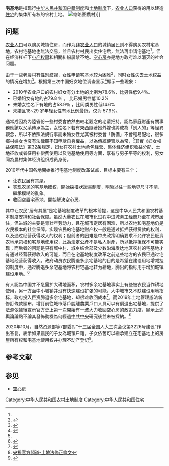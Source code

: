'''宅基地'''是指现行[[中华人民共和国户籍制度|中华人民共和国户籍制度]]和[[中华人民共和国土地制度|土地制度]]下，[[农业人口|农业人口]]获得的用以建造[[住宅|住宅]]的集体所有权的农村土地。
[[File:Rice_Paddies_-_panoramio.jpg|缩略图]]農村)]]

== 问题 ==
[[农业人口|农业人口]]可以购买城镇住房，而作为[[非农业人口|非农业人口]]的城镇居民则不得购买农村宅基地，农村宅基地也無法交易，並且农村村民出卖住宅后，無法再申请宅基地<ref name=宅基地/>。但在经济杠杆下[[小产权房|小产权房]]和相關糾紛屡禁不绝。[[空心房|空心房]]亦是地方政府难以消灭的社会问题。

由于一些老農村有[[性别歧视|性别歧视]]，女性申请宅基地较为困难<ref>{{Cite web |url=http://mt.sohu.com/20160413/n444096084.shtml |title=女性申请宅基地真的那么难吗？ |accessdate=2017-04-05 |author= |date=2016-04-13 |work= |publisher=搜狐网，来源：社员网 |language=Zh-hans |deadurl=no |archiveurl=https://web.archive.org/web/20170406111442/http://mt.sohu.com/20160413/n444096084.shtml |archivedate=2017-04-06 }}</ref>，同时女性失去土地权益的情况在增加<ref>{{Cite web |url=http://wemedia.ifeng.com/282574491713450/wemedia.shtml |title=又一例！浙江金华妇女无权分宅基地：一直都是儿子才分地 |accessdate=2017-04-05 |author= |date=2016-09-24 |work= |publisher=凤凰新闻 |language=Zh-hans |deadurl=no |archiveurl=https://web.archive.org/web/20170406110807/http://wemedia.ifeng.com/282574491713450/wemedia.shtml |archivedate=2017-04-06 }}</ref>。根据第三次中国妇女地位调查显示<ref name=so0741>{{Cite web |url=http://www.sohu.com/a/69072485_264884 |title=搜狐-宅基地的性別歧視 |accessdate=2019-08-28 |archive-date=2019-08-28 |archive-url=https://web.archive.org/web/20190828125656/http://www.sohu.com/a/69072485_264884 |dead-url=no }}</ref>顯示一些現象：
*2010年农业户口的农村妇女有分土地的比例为78.6%，比男性低9.4%。
*已婚妇女有地的占79.8 ％ ， 比已婚男性低10.2%
*未婚女性名下有地的占58.9％ ，比同类男性低14.6%
*未婚且18~29 岁年轻女性有地比例最低，仅为 57.9%。
通常成因為內陸省份一些村委會依然由較老觀念的老輩把持，認為家庭財產有關事務應該以父系傳承為主，女性名下若有東西隨著她外嫁也將成為「別人的」等怪異觀念，所以不依照法規行事而未婚女性尤其被村委會「防備」不會輕易配地，很多鄉村婦女也沒有法律觀不知申訴自身權益，以為傳統便習以為常，<ref name=so0741 />其實《妇女权益保障法》第32条规定，妇女在农村土地承包经营、集体经济组织收益分配、土地征收或者征用补偿费使用以及宅基地使用等方面，享有与男子平等的权利，男女同為農村集体经济组织成员身份。

2010年代中国各地開始推行宅基地制度改革试点，目标主要有三个：
*让农民居有其屋。
*实现农民的宅基地確权，開始採權狀證書制度，明晰以往一些地界尺寸不清、繼承模糊的亂象。
*收回空置宅基地，開始解決[[空心房|空心房]]。

其中让农民“居有其屋”是宅基地制度改革的根本前提，这是中华人民共和国农村基本制度安排和社会保障。虽然大量农民在城市化过程中进城务工经商乃至在城市居住，但进城的主要是青壮年劳动力，且在城市定居有困难，所以农地和宅基地仍是农民根本的社会保障。实现农民的宅基地财产权一般是通过抵押获得贷款的权利，以及通过经营获得收入的权利；但前者的困难是中央政策明确要求不允许农民販賣农地承包权和宅基地使用权，此為法定公產不是私人財產，所以抵押担保不可能实现；而后者的问题是只有城中村、城乡结合部及少数沿海发达地区农村的宅基地才有通过经营获得收入的可能，而且在宅基地制度改革之前这些地方的农民已通过宅基地经营获得收入。政府动员农民腾退多余宅基地的目的是希望在建设用地增减挂钩制度中，通过腾退多余宅基地将农村宅基地转为耕地，腾出的指标用于增加城镇建设用地。<ref>{{Cite web |url=https://zhuanlan.zhihu.com/p/53292141 |title=2019年起農村土地趨嚴的重大變革 |accessdate=2019-08-28 |archive-date=2019-08-28 |archive-url=https://web.archive.org/web/20190828125656/https://zhuanlan.zhihu.com/p/53292141 |dead-url=no }}</ref>

有人認為中国并不急需扩大耕地面积，农村多余宅基地事实上有些被农民当作耕地使用，另一方面中小城镇并没有快速建设扩张的可能，大中城市又不缺建设用地指标，政府投入巨资腾退多余宅基地，却很难收回成本<ref>{{Cite web |url = http://www.guancha.cn/HeXueFeng/2017_05_18_408910_1.shtml |title = 贺雪峰：农村宅基地改革试点的若干问题   |author =  |date = 2017-05-18 |publisher = 观察者网 |language =  |accessdate =  |quote =  |archive-date = 2017-09-15 |archive-url = https://web.archive.org/web/20170915210513/http://www.guancha.cn/HeXueFeng/2017_05_18_408910_1.shtml |dead-url = no }}</ref>。而2019年土地管理辦法新修訂條款頒布，增訂前往城市落戶脫離農業戶口人員可以有償退出宅基地，提供了法源依據後宣示官方史上第一次開始有一波大力收回空心房的政策力度，顯示上述輿論論點不論其發佈動機為何經過[[中共中央|中共中央]]研究後並未被採納。<ref>[https://www.youtube.com/watch?v=XcuXmhXy3Ik 央視官方頻道-土地法修正條文]</ref>

2020年10月，自然资源部等7部委对“十三届全国人大三次会议第3226号建议”作出答复，表示如果農民的子女為城镇户籍，子女依舊可以繼承建立在宅基地上的房屋所有权和宅基地使用权并办理不动产登记<ref name=宅基地>{{cite news |title=明确了！农村“宅基地”可继承，但是不能买地、不能交易… |url=https://news.stcn.com/sd/202010/t20201021_2450839.html |accessdate=2021-03-01 |archive-date=2020-11-01 |archive-url=https://web.archive.org/web/20201101114348/https://news.stcn.com/sd/202010/t20201021_2450839.html |dead-url=no }}</ref>。

== 参考文献 ==
{{Reflist|2}}

==参见==
*[[空心房|空心房]]

[[Category:中华人民共和国农村土地制度|Category:中华人民共和国农村土地制度]]
[[Category:中华人民共和国住宅|Category:中华人民共和国住宅]]